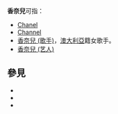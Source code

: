 {{NoteTA|G1=Chanel}}

'''香奈兒'''可指：
* [[Chanel_(消歧義)|Chanel]]
* [[Channel|Channel]]
* [[香奈兒_(歌手)|香奈兒 (歌手)]]，[[澳大利亞|澳大利亞]]籍女歌手。
*  [[香奈兒_(艺人)|香奈兒 (艺人)]]

== 參見 ==
* {{Intitle|香奈兒}}
* {{Intitle|Chanel}}
* {{Intitle|Channel}}

{{Disambiguation|Cat=三字人名译名消歧义}}